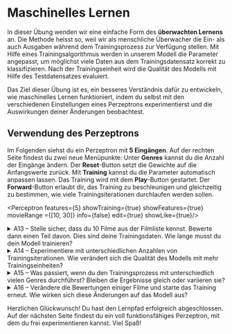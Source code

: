 
<div className="z-10 relative">

# Maschinelles Lernen

In dieser Übung wenden wir eine einfache Form des **überwachten Lernens** an. Die Methode heisst so, weil wir als menschliche Überwacher die Ein- als auch Ausgaben während dem Trainingsprozess zur Verfügung stellen. Mit Hilfe eines Trainingsalgorithmus werden in unserem Modell die Parameter angepasst, um möglichst viele Daten aus dem Trainingsdatensatz korrekt zu klassifizieren. Nach der Trainingseinheit wird die Qualität des Modells mit Hilfe des Testdatensatzes evaluiert.

Das Ziel dieser Übung ist es, ein besseres Verständnis dafür zu entwickeln, wie maschinelles Lernen funktioniert, indem du selbst mit den verschiedenen Einstellungen eines Perzeptrons experimentierst und die Auswirkungen deiner Änderungen beobachtest.


## Verwendung des Perzeptrons
Im Folgenden siehst du ein Perzeptron mit **5 Eingängen**. Auf der rechten Seite findest du zwei neue Menüpunkte: Unter **Genres** kannst du die Anzahl der Eingänge ändern. Der **Reset**-Button setzt die Gewichte auf die Anfangswerte zurück. Mit **Training** kannst du die Parameter automatisch anpassen lassen. Das Training wird mit dem **Play**-Button gestartet. Der **Forward**-Button erlaubt dir, das Training zu beschleunigen und gleichzeitig zu bestimmen, wie viele Trainingsiterationen durchlaufen werden sollen.


</div>

<Perceptron features={5} showTraining={true} showFeatures={true} movieRange ={[10, 30]} info={false} edit={true} showLike={true}/>

<div className="z-10 relative">

<details>
<summary className="cursor-pointer" style={{fontWeight: "bold"}}>A13 – Stelle sicher, dass du 10 Filme aus der Filmliste kennst. Bewerte dann einen Teil davon. Dies sind deine Trainingsdaten. Wie lange musst du dein Modell trainieren?</summary>
Die Trainingsdauer hängt von verschiedenen Faktoren ab. Falls es Filme mit gleicher Merkmalsausprägung gibt, die unterschiedlich bewertet wurden, kann das Training unendlich lange dauern, da das Modell versucht, eine nicht erreichbare Perfektion zu erzielen.
</details>

<div className="z-10 relative">

<details>
<summary className="cursor-pointer" style={{fontWeight: "bold"}}>A14 – Experimentiere mit unterschiedlichen Anzahlen von Trainingsiterationen. Wie verändert sich die Qualität des Modells mit mehr Trainingseinheiten?</summary>
Die Beobachtung des Einflusses der Anzahl der Trainingsiterationen auf die Modellqualität ist ein wichtiger Aspekt des maschinellen Lernens. Beachte, dass es ein Punkt gibt, an dem mehr Training nicht unbedingt zu einer Verbesserung der Modellqualität führt. Dieses Phänomen wird als Overfitting bezeichnet.
</details>

<details>
<summary className="cursor-pointer" style={{fontWeight: "bold"}}>A15 – Was passiert, wenn du den Trainingsprozess mit unterschiedlich vielen Genres durchführst? Bleiben die Ergebnisse gleich oder variieren sie?</summary>
Durch die Variation der Anzahl der Genres kannst du untersuchen, wie sich die Komplexität der Eingabedaten auf den Trainingsprozess und die Vorhersagegenauigkeit des Modells auswirkt.
</details>

<details>
<summary className="cursor-pointer" style={{fontWeight: "bold"}}>A16 – Verändere die Bewertungen einiger Filme und starte das Training erneut. Wie wirken sich diese Änderungen auf das Modell aus?</summary>
Indem du die Bewertungen von Filmen änderst und das Modell erneut trainierst, kannst du erkennen, wie empfindlich das Modell auf Änderungen in den Trainingsdaten reagiert. Dies kann dir dabei helfen, ein besseres Verständnis für das maschinelle Lernen und seine Herausforderungen zu entwickeln.
</details>

</div>


Herzlichen Glückwunsch! Du hast den Lernpfad erfolgreich abgeschlossen. Auf der nächsten Seite findest du ein voll funktionsfähiges Perzeptron, mit dem du frei experimentieren kannst. Viel Spaß!

</div>